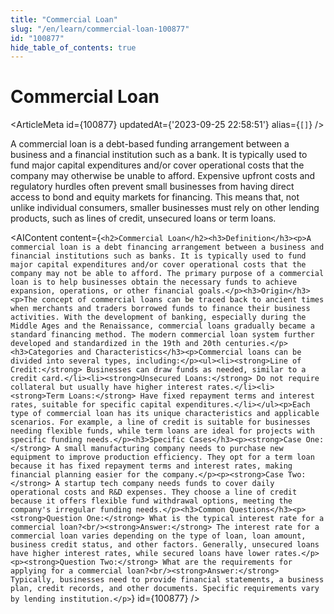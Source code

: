 ```yaml
---
title: "Commercial Loan"
slug: "/en/learn/commercial-loan-100877"
id: "100877"
hide_table_of_contents: true
---
```



# Commercial Loan

<ArticleMeta id={100877} updatedAt={'2023-09-25 22:58:51'} alias={`[]`} />
<div className='border-solid border-b border-t-0 my-4 border-[var(--ifm-color-gray-300)]' />

A commercial loan is a debt-based funding arrangement between a business and a financial institution such as a bank. It is typically used to fund major capital expenditures and/or cover operational costs that the company may otherwise be unable to afford. Expensive upfront costs and regulatory hurdles often prevent small businesses from having direct access to bond and equity markets for financing. This means that, not unlike individual consumers, smaller businesses must rely on other lending products, such as lines of credit, unsecured loans or term loans.

<AIContent content={`<h2>Commercial Loan</h2><h3>Definition</h3><p>A commercial loan is a debt financing arrangement between a business and financial institutions such as banks. It is typically used to fund major capital expenditures and/or cover operational costs that the company may not be able to afford. The primary purpose of a commercial loan is to help businesses obtain the necessary funds to achieve expansion, operations, or other financial goals.</p><h3>Origin</h3><p>The concept of commercial loans can be traced back to ancient times when merchants and traders borrowed funds to finance their business activities. With the development of banking, especially during the Middle Ages and the Renaissance, commercial loans gradually became a standard financing method. The modern commercial loan system further developed and standardized in the 19th and 20th centuries.</p><h3>Categories and Characteristics</h3><p>Commercial loans can be divided into several types, including:</p><ul><li><strong>Line of Credit:</strong> Businesses can draw funds as needed, similar to a credit card.</li><li><strong>Unsecured Loans:</strong> Do not require collateral but usually have higher interest rates.</li><li><strong>Term Loans:</strong> Have fixed repayment terms and interest rates, suitable for specific capital expenditures.</li></ul><p>Each type of commercial loan has its unique characteristics and applicable scenarios. For example, a line of credit is suitable for businesses needing flexible funds, while term loans are ideal for projects with specific funding needs.</p><h3>Specific Cases</h3><p><strong>Case One:</strong> A small manufacturing company needs to purchase new equipment to improve production efficiency. They opt for a term loan because it has fixed repayment terms and interest rates, making financial planning easier for the company.</p><p><strong>Case Two:</strong> A startup tech company needs funds to cover daily operational costs and R&D expenses. They choose a line of credit because it offers flexible fund withdrawal options, meeting the company's irregular funding needs.</p><h3>Common Questions</h3><p><strong>Question One:</strong> What is the typical interest rate for a commercial loan?<br/><strong>Answer:</strong> The interest rate for a commercial loan varies depending on the type of loan, loan amount, business credit status, and other factors. Generally, unsecured loans have higher interest rates, while secured loans have lower rates.</p><p><strong>Question Two:</strong> What are the requirements for applying for a commercial loan?<br/><strong>Answer:</strong> Typically, businesses need to provide financial statements, a business plan, credit records, and other documents. Specific requirements vary by lending institution.</p>`} id={100877} />
